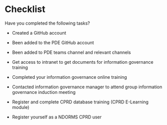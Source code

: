 # Checklist

Have you completed the following tasks?

-   Created a GitHub account

-   Been added to the PDE GitHub account

-   Been added to PDE teams channel and relevant channels

-   Get access to intranet to get documents for information governance training

-   Completed your information governance online training

-   Contacted information governance manager to attend group information governance induction meeting

-   Register and complete CPRD database training (CPRD E-Learning module)

-   Register yourself as a NDORMS CPRD user
